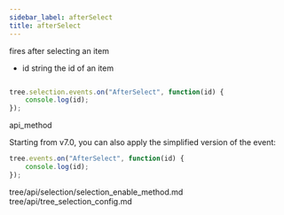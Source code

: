 ```yaml
---
sidebar_label: afterSelect
title: afterSelect
---
```



          


<Short>
 fires after selecting an item



</Short>



- id    string  the id of an item




~~~js

tree.selection.events.on("AfterSelect", function(id) {
    console.log(id);
});

~~~
 api_method

<Descr>

Starting from v7.0, you can also apply the simplified version of the event:

~~~js
tree.events.on("AfterSelect", function(id) {
    console.log(id);
});
~~~


</Descr>


 
tree/api/selection/selection_enable_method.md
tree/api/tree_selection_config.md 




